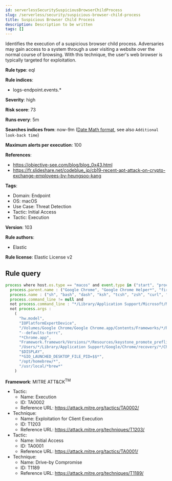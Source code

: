 ```yaml
---
id: serverlessSecuritySuspiciousBrowserChildProcess
slug: /serverless/security/suspicious-browser-child-process
title: Suspicious Browser Child Process
description: Description to be written
tags: []
---
```


<div id="suspicious-browser-child-process"></div>

Identifies the execution of a suspicious browser child process. Adversaries may gain access to a system through a user visiting a website over the normal course of browsing. With this technique, the user's web browser is typically targeted for exploitation.

**Rule type**: eql

**Rule indices**: 

* logs-endpoint.events.*

**Severity**: high

**Risk score**: 73

**Runs every**: 5m

**Searches indices from**: now-9m ([Date Math format](((ref))/common-options.html#date-math), see also <DocLink id="serverlessSecurityRulesUiCreate" section="set-the-rules-schedule">`Additional look-back time`</DocLink>)

**Maximum alerts per execution**: 100

**References**: 

* https://objective-see.com/blog/blog_0x43.html
* https://fr.slideshare.net/codeblue_jp/cb19-recent-apt-attack-on-crypto-exchange-employees-by-heungsoo-kang

**Tags**: 

* Domain: Endpoint
* OS: macOS
* Use Case: Threat Detection
* Tactic: Initial Access
* Tactic: Execution

**Version**: 103

**Rule authors**: 

* Elastic

**Rule license**: Elastic License v2

## Rule query

```js
process where host.os.type == "macos" and event.type in ("start", "process_started") and
  process.parent.name : ("Google Chrome", "Google Chrome Helper*", "firefox", "Opera", "Safari", "com.apple.WebKit.WebContent", "Microsoft Edge") and
  process.name : ("sh", "bash", "dash", "ksh", "tcsh", "zsh", "curl", "wget", "python*", "perl*", "php*", "osascript", "pwsh") and
  process.command_line != null and
  not process.command_line : "*/Library/Application Support/Microsoft/MAU*/Microsoft AutoUpdate.app/Contents/MacOS/msupdate*" and
  not process.args :
    (
      "hw.model",
      "IOPlatformExpertDevice",
      "/Volumes/Google Chrome/Google Chrome.app/Contents/Frameworks/*/Resources/install.sh",
      "--defaults-torrc",
      "*Chrome.app",
      "Framework.framework/Versions/*/Resources/keystone_promote_preflight.sh",
      "/Users/*/Library/Application Support/Google/Chrome/recovery/*/ChromeRecovery",
      "$DISPLAY",
      "*GIO_LAUNCHED_DESKTOP_FILE_PID=$$*",
      "/opt/homebrew/*",
      "/usr/local/*brew*"
    )

```

**Framework**: MITRE ATT&CK<sup>TM</sup>

* Tactic:
    * Name: Execution
    * ID: TA0002
    * Reference URL: https://attack.mitre.org/tactics/TA0002/
* Technique:
    * Name: Exploitation for Client Execution
    * ID: T1203
    * Reference URL: https://attack.mitre.org/techniques/T1203/
* Tactic:
    * Name: Initial Access
    * ID: TA0001
    * Reference URL: https://attack.mitre.org/tactics/TA0001/
* Technique:
    * Name: Drive-by Compromise
    * ID: T1189
    * Reference URL: https://attack.mitre.org/techniques/T1189/

